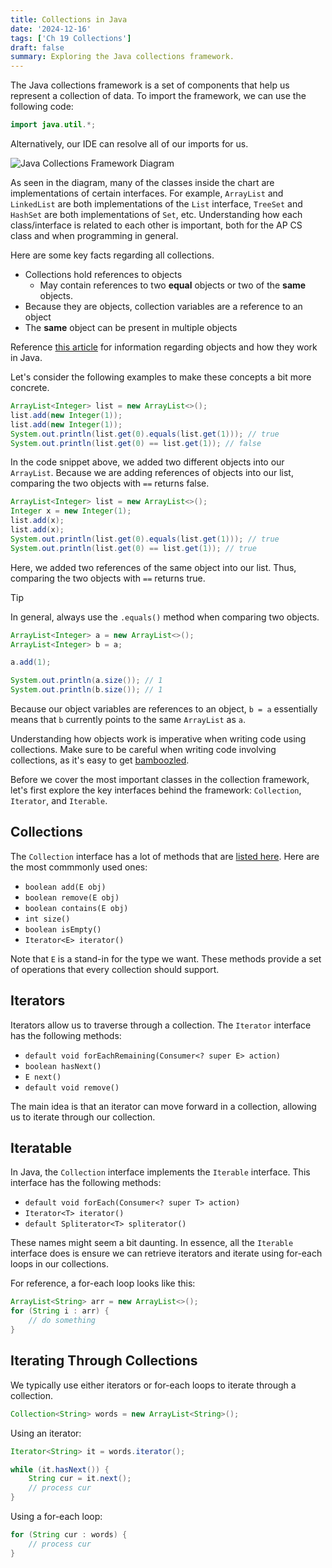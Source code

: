 ```yaml
---
title: Collections in Java
date: '2024-12-16'
tags: ['Ch 19 Collections']
draft: false
summary: Exploring the Java collections framework.
---
```


The Java collections framework is a set of components that help us represent
a collection of data. To import the framework, we can use the following code:

```java
import java.util.*;
```

Alternatively, our IDE can resolve all of our imports for us.

![Java Collections Framework Diagram](/static/images/collections/collections-diagram.png)

As seen in the diagram, many of the classes inside the chart are implementations of certain interfaces. 
For example, `ArrayList` and `LinkedList` are both implementations of the `List` interface, `TreeSet` and `HashSet` 
are both implementations of `Set`, etc. Understanding how each class/interface is related to each other is important, 
both for the AP CS class and when programming in general.

Here are some key facts regarding all collections.

- Collections hold references to objects
  - May contain references to two **equal** objects or two of the **same** objects.
- Because they are objects, collection variables are a reference to an object
- The **same** object can be present in multiple objects

Reference [this article](/articles/object-classes) for information
regarding objects and how they work in Java.

Let's consider the following examples to make these concepts a bit more concrete.

```java
ArrayList<Integer> list = new ArrayList<>();
list.add(new Integer(1));
list.add(new Integer(1));
System.out.println(list.get(0).equals(list.get(1))); // true
System.out.println(list.get(0) == list.get(1)); // false
```

In the code snippet above, we added two different objects into our `ArrayList`.
Because we are adding references of objects into our list, comparing the two
objects with `==` returns false.

```java
ArrayList<Integer> list = new ArrayList<>();
Integer x = new Integer(1);
list.add(x);
list.add(x);
System.out.println(list.get(0).equals(list.get(1))); // true
System.out.println(list.get(0) == list.get(1)); // true
```

Here, we added two references of the same object into our list. Thus, 
comparing the two objects with `==` returns true.

> [!TIP]
> In general, always use the `.equals()` method when comparing two objects.

```java
ArrayList<Integer> a = new ArrayList<>();
ArrayList<Integer> b = a;

a.add(1);

System.out.println(a.size()); // 1
System.out.println(b.size()); // 1
```

Because our object variables are references to an object, `b = a` essentially
means that `b` currently points to the same `ArrayList` as `a`.

Understanding how objects work is imperative when writing code using collections.
Make sure to be careful when writing code involving collections, as it's easy to get 
[bamboozled](https://github.com/cpinitiative/usaco-guide/pull/4850).

Before we cover the most important classes in the collection framework, let's first
explore the key interfaces behind the framework: `Collection`, `Iterator`, and
`Iterable`.

## Collections

The `Collection` interface has a lot of methods that are 
[listed here](https://docs.oracle.com/javase/8/docs/api/java/util/Collection.html).
Here are the most commmonly used ones:
- `boolean add(E obj)`
- `boolean remove(E obj)`
- `boolean contains(E obj)`
- `int size()`
- `boolean isEmpty()`
- `Iterator<E> iterator()`

Note that `E` is a stand-in for the type we want. These methods provide a set of 
operations that every collection should support.

## Iterators

Iterators allow us to traverse through 
a collection. The `Iterator` interface
has the following methods:
- `default void forEachRemaining(Consumer<? super E> action)`
- `boolean hasNext()`
- `E next()`
- `default void remove()`

The main idea is that an iterator can move forward in a collection, allowing us to iterate through our collection.

## Iteratable

In Java, the `Collection` interface implements the `Iterable` interface.
This interface has the following methods:
- `default void forEach(Consumer<? super T> action)`
- `Iterator<T> iterator()`
- `default Spliterator<T> spliterator()`

These names might seem a bit daunting. In essence, all the `Iterable` interface
does is ensure we can retrieve iterators and iterate using for-each loops in 
our collections.

For reference, a for-each loop looks like this:

```java
ArrayList<String> arr = new ArrayList<>();
for (String i : arr) {
    // do something
}
```

## Iterating Through Collections

We typically use either iterators or for-each loops to iterate through a collection.

```java
Collection<String> words = new ArrayList<String>();
```

Using an iterator:
```java
Iterator<String> it = words.iterator();

while (it.hasNext()) {
    String cur = it.next();
    // process cur
}
```

Using a for-each loop:
```java
for (String cur : words) {
    // process cur
}
```